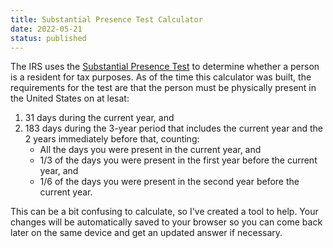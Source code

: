 ```yaml
---
title: Substantial Presence Test Calculator
date: 2022-05-21
status: published
---
```


The IRS uses the [Substantial Presence
Test](https://www.irs.gov/individuals/international-taxpayers/substantial-presence-test) to determine whether
a person is a resident for tax purposes. As of the time this calculator was built, the requirements for the
test are that the person must be physically present in the United States on at lesat:

1. 31 days during the current year, and
2. 183 days during the 3-year period that includes the current year and the 2 years immediately before that,
   counting:
   - All the days you were present in the current year, and
   - 1/3 of the days you were present in the first year before the current year, and
   - 1/6 of the days you were present in the second year before the current year.

This can be a bit confusing to calculate, so I've created a tool to help. Your changes will be automatically
saved to your browser so you can come back later on the same device and get an updated answer if necessary.

<br />

<SubstantialPresenceTest />

<br />
